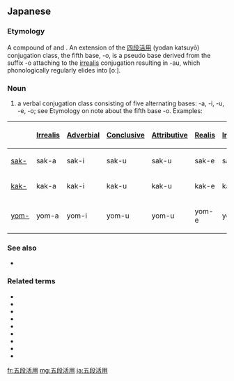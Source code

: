 ==Japanese==
{{ja-kanjitab|ご|だん|かつ|よう|yomi=on}}

===Etymology===
A compound of {{m|ja|sc=Jpan|五段|tr=godan||five grades}} and {{m|ja|sc=Jpan|活用|tr=katsuyō||conjugation}}. An extension of the [[四段活用]] (yodan katsuyō) conjugation class, the fifth base, -o, is a pseudo base derived from the suffix -o attaching to the [[未然形|irrealis]] conjugation resulting in -au, which phonologically regularly elides into [oː].

===Noun===
{{ja-noun|ごだん かつよう}}

# {{lb|ja|grammar|sort=こだんかつよう'}} a verbal conjugation class consisting of five alternating bases: -a, -i, -u, -e, -o; see Etymology on note about the fifth base -o. Examples:
{| class="wikitable"
|-
!
! [[未然形|Irrealis]]
! [[連用形|Adverbial]]
! [[終止形|Conclusive]]
! [[連体形|Attributive]]
! [[已然形|Realis]]
! [[命令形|Imperative]]
|-
! [[咲く|sak-]]
| sak-a
| sak-i
| sak-u
| sak-u
| sak-e
| sak-e
|-
! [[書く|kak-]]
| kak-a
| kak-i
| kak-u
| kak-u
| kak-e
| kak-e
|-
! [[読む|yom-]]
| yom-a
| yom-i
| yom-u
| yom-u
| yom-e
| yom-e
|}

===See also===
* {{ja-r|四段活用|よだん かつよう}}

===Related terms===
* {{ja-r|四段活用|よだん かつよう}}
* {{ja-r|下一段活用|しも いちだん かつよう}}
* {{ja-r|下二段活用|しも にだん かつよう}}
* {{ja-r|上一段活用|かみ いちだん かつよう}}
* {{ja-r|上二段活用|かみ にだん かつよう}}
* {{ja-r|カ行変格活用|カぎょう へんかく かつよう}}
* {{ja-r|サ行変格活用|サぎょう へんかく かつよう}}
* {{ja-r|ナ行変格活用|ナぎょう へんかく かつよう}}
* {{ja-r|ラ行変格活用|ラぎょう へんかく かつよう}}

[[fr:五段活用]]
[[mg:五段活用]]
[[ja:五段活用]]